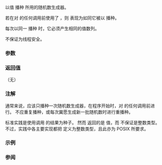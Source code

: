 {{cpp/title|srand}}
{{cpp/numeric/random/navbar}}
{{ddcl|header=cstdlib| 
void srand( unsigned seed );
}}

以值 {{tt|seed}} 播种 {{lc|std::rand()}} 所用的随机数生成器。

若在对 {{tt|srand()}} 的任何调用前使用了 {{lc|std::rand()}}，则 {{lc|std::rand()}} 表现为如同它被以 {{c|srand(1)}} 播种。

每次以同一 {{tt|seed}} 播种 {{lc|std::rand()}} 时，它必须产生相同的值数列。

{{tt|srand()}} 不保证为线程安全。

===参数===
{{par begin}}
{{par|seed|种子值}}
{{par end}}

===返回值===
（无）

===注解===
通常来说，应该只播种一次随机数生成器，在程序开始时，对 {{tt|rand()}} 的任何调用前进行。
不应重复播种，或每次冀愿生成新一批随机数时进行重播种。

标准实践是使用调用 {{c|std::time(0)}} 的结果为种子。
然而 {{lc|std::time}} 返回的是 {{c|std::time_t}} 值，而 {{c|std::time_t}} 不保证是整数类型。
不过，实践中各主要实现都把 {{c|std::time_t}} 定义为整数类型，且此亦为 POSIX 所要求。

===示例===
{{example
|code=
#include &lt;cstdlib&gt;
#include &lt;ctime&gt;
#include &lt;iostream&gt;

int main() 
{
    std::srand(std::time(0)); // 以当前时间为随机数生成器的种子
    std::cout &lt;&lt; "[0, " &lt;&lt; RAND_MAX &lt;&lt; "] 上的随机数值: " &lt;&lt; std::rand() &lt;&lt; '\n';
}
|p=true
|output=
[0, 2147483647] 上的随机数值: 1373858591
}}

===参阅===

{{dsc begin}}
{{dsc inc|cpp/numeric/random/dsc rand}}
{{dsc inc|cpp/numeric/random/dsc RAND_MAX}}
{{dsc inc|cpp/experimental/dsc reseed }}
{{dsc see c|c/numeric/random/srand}}
{{dsc end}}

{{langlinks|de|en|es|fr|it|ja|pt|ru}}